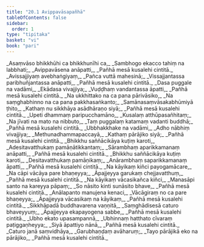 ```yaml
---
title: "20.1 Avippavāsapañhā"
tableOfContents: false
sidebar:
  order: 1
type: "tipitaka"
basket: "vi"
book: "pari"
---
```



<DynamicBreadcrumb />

<Division number="479" book="pari" e="ch" v="5" p="373">

<Paragraph number="2342" type="verses" book="pari">
_Asaṃvāso bhikkhūhi ca bhikkhunīhi ca,_  
_Sambhogo ekacco tahiṃ na labbhati;_  
_Avippavāsena anāpatti,_  
_Pañhā mesā kusalehi cintitā._  

</Paragraph>

<Paragraph number="2343" type="verses" book="pari">
_Avissajjiyaṃ avebhaṅgiyaṃ,_  
_Pañca vuttā mahesinā;_  
_Vissajjantassa paribhuñjantassa anāpatti,_  
_Pañhā mesā kusalehi cintitā._  

</Paragraph>

<Paragraph number="2344" type="verses" book="pari">
_Dasa puggale na vadāmi,_  
_Ekādasa vivajjiya;_  
_Vuḍḍhaṃ vandantassa āpatti,_  
_Pañhā mesā kusalehi cintitā._  

</Paragraph>

<Paragraph number="2345" type="verses" book="pari">
_Na ukkhittako na ca pana pārivāsiko,_  
_Na saṃghabhinno na ca pana pakkhasaṅkanto;_  
_Samānasaṃvāsakabhūmiyā ṭhito,_  
_Kathaṃ nu sikkhāya asādhāraṇo siyā;_  
_Pañhā mesā kusalehi cintitā._  

</Paragraph>

<Paragraph number="2346" type="verses" book="pari">
_Upeti dhammaṃ paripucchamāno,_  
_Kusalaṃ atthūpasañhitaṃ;_  
_Na jīvati na mato na nibbuto,_  
_Taṃ puggalaṃ katamaṃ vadanti buddhā;_  
_Pañhā mesā kusalehi cintitā._  

</Paragraph>

<Paragraph number="2347" type="verses" book="pari">
_Ubbhakkhake na vadāmi,_  
_Adho nābhiṃ vivajjiya;_  
_Methunadhammapaccayā,_  
_Kathaṃ pārājiko siyā;_  
_Pañhā mesā kusalehi cintitā._  

</Paragraph>

<Paragraph number="2348" type="verses" book="pari">
_Bhikkhu saññācikāya kuṭiṃ karoti,_  
_Adesitavatthukaṃ pamāṇātikkantaṃ;_  
_Sārambhaṃ aparikkamanaṃ anāpatti,_  
_Pañhā mesā kusalehi cintitā._  

</Paragraph>

<Paragraph number="2349" type="verses" book="pari">
_Bhikkhu saññācikāya kuṭiṃ karoti,_  
_Desitavatthukaṃ pamāṇikaṃ;_  
_Anārambhaṃ saparikkamanaṃ āpatti,_  
_Pañhā mesā kusalehi cintitā._  

</Paragraph>

<Paragraph number="2350" type="verses" book="pari">
_Na kāyikaṃ kiñci payogamācare,_  
_Na cāpi vācāya pare bhaṇeyya;_  
_Āpajjeyya garukaṃ chejjavatthuṃ,_  
_Pañhā mesā kusalehi cintitā._  

</Paragraph>

<Paragraph number="2351" type="verses" book="pari">
_Na kāyikaṃ vācasikañca kiñci,_  
_Manasāpi santo na kareyya pāpaṃ;_  
_So nāsito kinti sunāsito bhave,_  
_Pañhā mesā kusalehi cintitā._  

</Paragraph>

<Paragraph number="2352" type="verses" book="pari">
_Anālapanto manujena kenaci,_  
_Vācāgiraṃ no ca pare bhaṇeyya;_  
_Āpajjeyya vācasikaṃ na kāyikaṃ,_  
_Pañhā mesā kusalehi cintitā._  

</Paragraph>

<Paragraph number="2353" type="verses" book="pari">
_Sikkhāpadā buddhavarena vaṇṇitā,_  
_Saṃghādisesā caturo bhaveyyuṃ;_  
_Āpajjeyya ekapayogena sabbe,_  
_Pañhā mesā kusalehi cintitā._  

</Paragraph>

<Paragraph number="2354" type="verses" book="pari">
_Ubho ekato upasampannā,_  
_Ubhinnaṃ hatthato cīvaraṃ paṭiggaṇheyya;_  
_Siyā āpattiyo nānā,_  
_Pañhā mesā kusalehi cintitā._  

</Paragraph>

<Paragraph number="2355" type="verses" book="pari">
_Caturo janā saṃvidhāya,_  
_Garubhaṇḍaṃ avāharuṃ;_  
_Tayo pārājikā eko na pārājiko,_  
_Pañhā mesā kusalehi cintitā._
</Paragraph>
</Division>